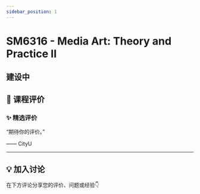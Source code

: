 ```yaml
---
sidebar_position: 1
---
```



# SM6316 - Media Art: Theory and Practice II

## 建设中

## **💬 课程评价**

### ✨ **精选评价**
<div className={commentStyles.commentBox}>
    <p className={commentStyles.commentText}>
        “期待你的评价。”
    </p>
    <p className={commentStyles.commentAuthor}>—— CityU</p>
</div>

---

## **💡 加入讨论**

在下方评论分享您的评价、问题或经验👇
<Utterances />
